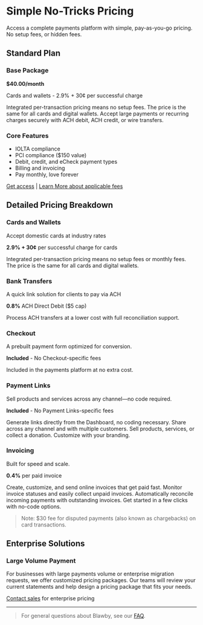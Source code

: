# Simple No-Tricks Pricing

Access a complete payments platform with simple, pay-as-you-go pricing. No setup fees, or hidden fees.

## Standard Plan

### Base Package
**$40.00/month**

Cards and wallets - 2.9% + 30¢ per successful charge

Integrated per-transaction pricing means no setup fees. The price is the same for all cards and digital wallets. Accept large payments or recurring charges securely with ACH debit, ACH credit, or wire transfers.

### Core Features
- IOLTA compliance
- PCI compliance ($150 value)
- Debit, credit, and eCheck payment types
- Billing and invoicing
- Pay monthly, love forever

[Get access](https://blawby.com/register) | [Learn More about applicable fees](/faq)

## Detailed Pricing Breakdown

### Cards and Wallets
Accept domestic cards at industry rates

**2.9% + 30¢** per successful charge for cards

Integrated per-transaction pricing means no setup fees or monthly fees. The price is the same for all cards and digital wallets.

### Bank Transfers
A quick link solution for clients to pay via ACH

**0.8%** ACH Direct Debit ($5 cap)

Process ACH transfers at a lower cost with full reconciliation support.

### Checkout
A prebuilt payment form optimized for conversion.

**Included** - No Checkout-specific fees

Included in the payments platform at no extra cost.

### Payment Links
Sell products and services across any channel—no code required.

**Included** - No Payment Links-specific fees

Generate links directly from the Dashboard, no coding necessary. Share across any channel and with multiple customers. Sell products, services, or collect a donation. Customize with your branding.

### Invoicing
Built for speed and scale.

**0.4%** per paid invoice

Create, customize, and send online invoices that get paid fast. Monitor invoice statuses and easily collect unpaid invoices. Automatically reconcile incoming payments with outstanding invoices. Get started in a few clicks with no-code options.

> Note: $30 fee for disputed payments (also known as chargebacks) on card transactions.

## Enterprise Solutions

### Large Volume Payment
For businesses with large payments volume or enterprise migration requests, we offer customized pricing packages. Our teams will review your current statements and help design a pricing package that fits your needs.

[Contact sales](https://blawby.com/contact) for enterprise pricing

---

> For general questions about Blawby, see our [FAQ](/faq). 